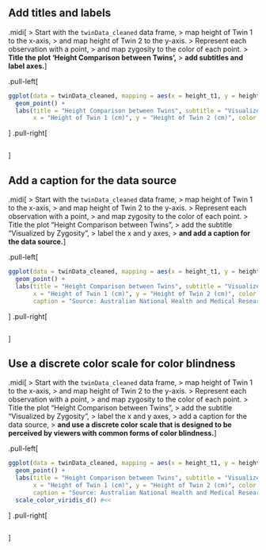 
## Add titles and labels

.midi[
> Start with the `twinData_cleaned` data frame,
> map height of Twin 1 to the x-axis,
> and map height of Twin 2 to the y-axis.
> Represent each observation with a point,
> and map zygosity to the color of each point.
> **Title the plot 'Height Comparison between Twins',**
> **add subtitles and label axes.**
]

.pull-left[
```r
ggplot(data = twinData_cleaned, mapping = aes(x = height_t1, y = height_t2, color = zyg)) +
  geom_point() +
  labs(title = "Height Comparison between Twins", subtitle = "Visualized by Zygosity",
       x = "Height of Twin 1 (cm)", y = "Height of Twin 2 (cm)", color = "Zygosity") #<<
```
]
.pull-right[
```r
```
]

## Add a caption for the data source

.midi[
> Start with the `twinData_cleaned` data frame,
> map height of Twin 1 to the x-axis,
> and map height of Twin 2 to the y-axis.
> Represent each observation with a point,
> and map zygosity to the color of each point.
> Title the plot "Height Comparison between Twins",
> add the subtitle "Visualized by Zygosity",
> label the x and y axes,
> **and add a caption for the data source.**
]

.pull-left[
```r
ggplot(data = twinData_cleaned, mapping = aes(x = height_t1, y = height_t2, color = zyg)) +
  geom_point() +
  labs(title = "Height Comparison between Twins", subtitle = "Visualized by Zygosity",
       x = "Height of Twin 1 (cm)", y = "Height of Twin 2 (cm)", color = "Zygosity",
       caption = "Source: Australian National Health and Medical Research Council Twin Registry") #<<
```
]
.pull-right[
```r
```
]

## Use a discrete color scale for color blindness

.midi[
> Start with the `twinData_cleaned` data frame,
> map height of Twin 1 to the x-axis,
> and map height of Twin 2 to the y-axis.
> Represent each observation with a point,
> and map zygosity to the color of each point.
> Title the plot "Height Comparison between Twins",
> add the subtitle "Visualized by Zygosity",
> label the x and y axes,
> add a caption for the data source,
> **and use a discrete color scale that is designed to be perceived by viewers with common forms of color blindness.**
]

.pull-left[
```r
ggplot(data = twinData_cleaned, mapping = aes(x = height_t1, y = height_t2, color = zyg)) +
  geom_point() +
  labs(title = "Height Comparison between Twins", subtitle = "Visualized by Zygosity",
       x = "Height of Twin 1 (cm)", y = "Height of Twin 2 (cm)", color = "Zygosity",
       caption = "Source: Australian National Health and Medical Research Council Twin Registry") +
  scale_color_viridis_d() #<<
```
]
.pull-right[
```r
```
]
